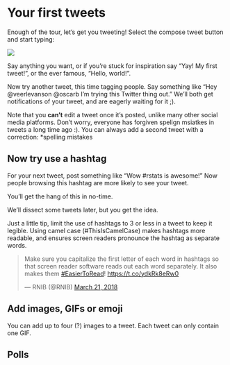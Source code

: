 # Your first tweets

Enough of the tour, let's get you tweeting! Select the compose tweet button and start typing:

![](images/t_icon.png)

Say anything you want, or if you're stuck for inspiration say "Yay! My first tweet!", or the ever famous, "Hello, world!". 

Now try another tweet, this time tagging people. Say something like "Hey @veerlevanson @oscarb I'm trying this Twitter thing out." We'll both get notifications of your tweet, and are eagerly waiting for it ;).  

Note that you **can't** edit a tweet once it's posted, unlike many other social media platforms. Don't worry, everyone has forgiven spelign msiatkes in tweets a long time ago :). You can always add a second tweet with a correction: *spelling mistakes


## Now try use a hashtag 

For your next tweet, post something like "Wow #rstats is awesome!" Now people browsing this hashtag are more likely to see your tweet. 

You'll get the hang of this in no-time.

We'll dissect some tweets later, but you get the idea.

Just a little tip, limit the use of hashtags to 3 or less in a tweet to keep it legible. Using camel case (#ThisIsCamelCase) makes hashtags more readable, and ensures screen readers pronounce the hashtag as separate words.



<blockquote class="twitter-tweet"><p lang="en" dir="ltr">Make sure you capitalize the first letter of each word in hashtags so that screen reader software reads out each word separately. It also makes them <a href="https://twitter.com/hashtag/EasierToRead?src=hash&amp;ref_src=twsrc%5Etfw">#EasierToRead</a>! <a href="https://t.co/ydkRk8eRw0">https://t.co/ydkRk8eRw0</a></p>&mdash; RNIB (@RNIB) <a href="https://twitter.com/RNIB/status/976453467874234369?ref_src=twsrc%5Etfw">March 21, 2018</a></blockquote> <script async src="https://platform.twitter.com/widgets.js" charset="utf-8"></script> 

## Add images, GIFs or emoji

You can add up to four (?) images to a tweet. Each tweet can only contain one GIF. 
<add picture>


## Polls


